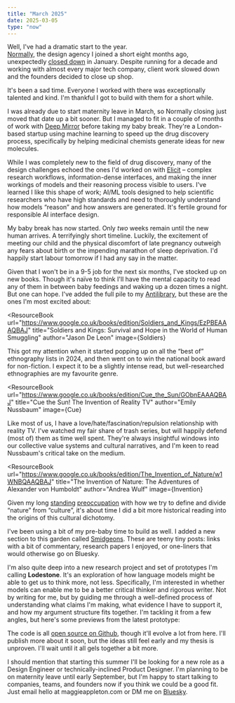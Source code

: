 ```yaml
---
title: "March 2025"
date: 2025-03-05
type: "now"
---
```



Well, I've had a dramatic start to the year.  
[Normally](https://normally.com/), the design agency I joined a short eight months ago, unexpectedly [closed down](https://www.linkedin.com/posts/normally_ai-leadership-innovation-activity-7290396641226891266-JIYQ) in January. Despite running for a decade and working with almost every major tech company, client work slowed down and the founders decided to close up shop.

It's been a sad time. Everyone I worked with there was exceptionally talented and kind. I'm thankful I got to build with them for a short while.

I was already due to start maternity leave in March, so Normally closing just moved that date up a bit sooner. But I managed to fit in a couple of months of work with [Deep Mirror](https://www.deepmirror.ai/) before taking my baby break. They're a London-based startup using machine learning to speed up the drug discovery process, specifically by helping medicinal chemists generate ideas for new molecules.

While I was completely new to the field of drug discovery, many of the design challenges echoed the ones I'd worked on with [Elicit](https://www.elicit.com/) – complex research workflows, information-dense interfaces, and making the inner workings of models and their reasoning process visible to users. I've learned I like this shape of work; AI/ML tools designed to help scientific researchers who have high standards and need to thoroughly understand how models “reason” and how answers are generated. It's fertile ground for responsible AI interface design.

My baby break has now started. Only _two_ weeks remain until the new human arrives. A terrifyingly short timeline. Luckily, the excitement of meeting our child and the physical discomfort of late pregnancy outweigh any fears about birth or the impending marathon of sleep deprivation. I'd happily start labour tomorrow if I had any say in the matter.

Given that I won't be in a 9-5 job for the next six months, I've stocked up on new books. Though it's naïve to think I'll have the mental capacity to read any of them in between baby feedings and waking up a dozen times a night. But one can hope. I've added the full pile to my [Antilibrary](/antilibrary), but these are the ones I'm most excited about:

<ResourceBook
	url="https://www.google.co.uk/books/edition/Soldiers_and_Kings/EzPBEAAAQBAJ"
	title="Soldiers and Kings: Survival and Hope in the World of Human Smuggling"
	author="Jason De Leon"
	image={Soldiers}
>
This got my attention when it started popping up on all the “best of” ethnography lists in 2024, and then went on to win the national book award for non-fiction. I expect it to be a slightly intense read, but well-researched ethnographies are my favourite genre.
</ResourceBook>

<ResourceBook
	url="https://www.google.co.uk/books/edition/Cue_the_Sun/GObnEAAAQBAJ"
	title="Cue the Sun! The Invention of Reality TV"
	author="Emily Nussbaum"
	image={Cue}
>
Like most of us, I have a love/hate/fascination/repulsion relationship with reality TV. I've watched my fair share of trash series, but will happily defend (most of) them as time well spent. They're always insightful windows into our collective value systems and cultural narratives, and I'm keen to read Nussbaum's critical take on the medium.
</ResourceBook>

<ResourceBook
	url="https://www.google.co.uk/books/edition/The_Invention_of_Nature/w1WNBQAAQBAJ"
	title="The Invention of Nature: The Adventures of Alexander von Humboldt"
	author="Andrea Wulf"
	image={Invention}
>
Given my long [standing](/growing-a-human#all-natural-organic-granola-earth-mothering) [preoccupation](/natureculture) with how we try to define and divide “nature” from “culture”, it's about time I did a bit more historical reading into the origins of this cultural dichotomy.
</ResourceBook>

<Spacer size="xs" />

I've been using a bit of my pre-baby time to build as well. I added a new section to this garden called [Smidgeons](/smidgeons). These are teeny tiny posts: links with a bit of commentary, research papers I enjoyed, or one-liners that would otherwise go on Bluesky.

I'm also quite deep into a new research project and set of prototypes I'm calling **Lodestone**. It's an exploration of how language models might be able to get us to think more, not less. Specifically, I'm interested in whether models can enable me to be a better critical thinker and rigorous writer. Not by writing for me, but by guiding me through a well-defined process of understanding what claims I'm making, what evidence I have to support it, and how my argument structure fits together. I'm tackling it from a few angles, but here's some previews from the latest prototype:

<BasicImage src="/images/posts/now/lodestone-1.jpg" margin="1rem auto 0.5rem" />

<BasicImage src="/images/posts/now/lodestone-2.jpg" margin="0.5rem auto" />

<BasicImage src="/images/posts/now/lodestone-3.jpg" margin="0.5rem auto 2.5rem" />

The code is all [open source on Github](https://github.com/MaggieAppleton/lodestone), though it'll evolve a lot from here. I'll publish more about it soon, but the ideas still feel early and my thesis is unproven. I'll wait until it all gels together a bit more.

I should mention that starting this summer I'll be looking for a new role as a Design Engineer or technically-inclined Product Designer. I'm planning to be on maternity leave until early September, but I'm happy to start talking to companies, teams, and founders now if you think we could be a good fit. Just email hello at maggieappleton.com or DM me on [Bluesky](https://bsky.app/profile/maggieappleton.com).
